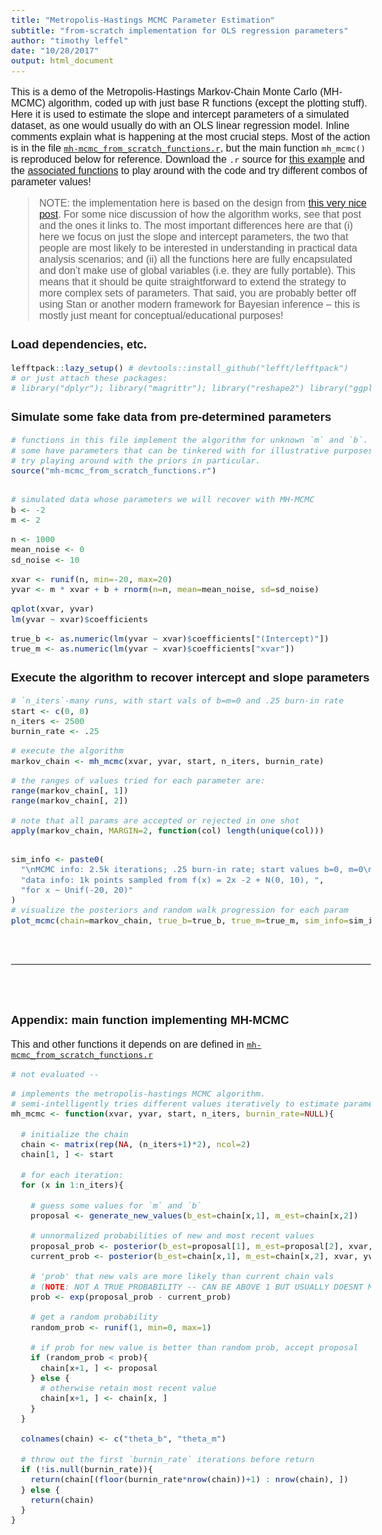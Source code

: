 ```yaml
---
title: "Metropolis-Hastings MCMC Parameter Estimation"
subtitle: "from-scratch implementation for OLS regression parameters"
author: "timothy leffel"
date: "10/28/2017"
output: html_document
---
```


This is a demo of the Metropolis-Hastings Markov-Chain Monte Carlo (MH-MCMC) algorithm, coded up with just base R functions (except the plotting stuff). Here it is used to estimate the slope and intercept parameters of a simulated dataset, as one would usually do with an OLS linear regression model. Inline comments explain what is happening at the most crucial steps. Most of the action is in the file [`mh-mcmc_from_scratch_functions.r`](http://lefft.xyz/stuff/posts/mcmc_from_scratch/mh-mcmc_from_scratch_functions.r), but the main function `mh_mcmc()` is reproduced below for reference. Download the `.r` source for [this example](http://lefft.xyz/stuff/posts/mcmc_from_scratch/mh-mcmc_from_scratch.r) and the [associated functions](http://lefft.xyz/stuff/posts/mcmc_from_scratch/mh-mcmc_from_scratch_functions.r) to play around with the code and try different combos of parameter values! 

> NOTE: the implementation here is based on the design from [this very nice post](https://theoreticalecology.wordpress.com/2010/09/17/metropolis-hastings-mcmc-in-r/). For some nice discussion of how the algorithm works, see that post and the ones it links to. The most important differences here are that (i) here we focus on just the slope and intercept parameters, the two that people are most likely to be interested in understanding in practical data analysis scenarios; and (ii) all the functions here are fully encapsulated and don't make use of global variables (i.e. they are fully portable). This means that it should be quite straightforward to extend the strategy to more complex sets of parameters. That said, you are probably better off using Stan or another modern framework for Bayesian inference -- this is mostly just meant for conceptual/educational purposes! 


### Load dependencies, etc. 

```r
lefftpack::lazy_setup() # devtools::install_github("lefft/lefftpack")
# or just attach these packages: 
# library("dplyr"); library("magrittr"); library("reshape2") library("ggplot2");
```

### Simulate some fake data from pre-determined parameters 

```r
# functions in this file implement the algorithm for unknown `m` and `b`. 
# some have parameters that can be tinkered with for illustrative purposes. 
# try playing around with the priors in particular. 
source("mh-mcmc_from_scratch_functions.r")


# simulated data whose parameters we will recover with MH-MCMC  
b <- -2 
m <- 2 

n <- 1000
mean_noise <- 0
sd_noise <- 10

xvar <- runif(n, min=-20, max=20)
yvar <- m * xvar + b + rnorm(n=n, mean=mean_noise, sd=sd_noise)

qplot(xvar, yvar)
lm(yvar ~ xvar)$coefficients

true_b <- as.numeric(lm(yvar ~ xvar)$coefficients["(Intercept)"])
true_m <- as.numeric(lm(yvar ~ xvar)$coefficients["xvar"])


```



### Execute the algorithm to recover intercept and slope parameters 

```r
# `n_iters`-many runs, with start vals of b=m=0 and .25 burn-in rate 
start <- c(0, 0)
n_iters <- 2500
burnin_rate <- .25

# execute the algorithm 
markov_chain <- mh_mcmc(xvar, yvar, start, n_iters, burnin_rate)

# the ranges of values tried for each parameter are: 
range(markov_chain[, 1])
range(markov_chain[, 2])

# note that all params are accepted or rejected in one shot 
apply(markov_chain, MARGIN=2, function(col) length(unique(col)))


sim_info <- paste0(
  "\nMCMC info: 2.5k iterations; .25 burn-in rate; start values b=0, m=0\n",
  "data info: 1k points sampled from f(x) = 2x -2 + N(0, 10), ",
  "for x ~ Unif(-20, 20)"
)
# visualize the posteriors and random walk progression for each param 
plot_mcmc(chain=markov_chain, true_b=true_b, true_m=true_m, sim_info=sim_info)





```


<hr><br><br>


### Appendix: main function implementing MH-MCMC 

This and other functions it depends on are defined in [`mh-mcmc_from_scratch_functions.r`](http://lefft.xyz/stuff/posts/mcmc_from_scratch/mh-mcmc_from_scratch_functions.r)


```r
# not evaluated -- 

# implements the metropolis-hastings MCMC algorithm. 
# semi-intelligently tries different values iteratively to estimate parameters 
mh_mcmc <- function(xvar, yvar, start, n_iters, burnin_rate=NULL){
  
  # initialize the chain 
  chain <- matrix(rep(NA, (n_iters+1)*2), ncol=2)
  chain[1, ] <- start
  
  # for each iteration: 
  for (x in 1:n_iters){
    
    # guess some values for `m` and `b` 
    proposal <- generate_new_values(b_est=chain[x,1], m_est=chain[x,2])
    
    # unnormalized probabilities of new and most recent values 
    proposal_prob <- posterior(b_est=proposal[1], m_est=proposal[2], xvar, yvar)
    current_prob <- posterior(b_est=chain[x,1], m_est=chain[x,2], xvar, yvar)
    
    # 'prob' that new vals are more likely than current chain vals 
    # (NOTE: NOT A TRUE PROBABILITY -- CAN BE ABOVE 1 BUT USUALLY DOESNT MATTER)
    prob <- exp(proposal_prob - current_prob)
    
    # get a random probability 
    random_prob <- runif(1, min=0, max=1)
    
    # if prob for new value is better than random prob, accept proposal 
    if (random_prob < prob){
      chain[x+1, ] <- proposal
    } else {
      # otherwise retain most recent value 
      chain[x+1, ] <- chain[x, ]
    }
  }
  
  colnames(chain) <- c("theta_b", "theta_m")
  
  # throw out the first `burnin_rate` iterations before return 
  if (!is.null(burnin_rate)){
    return(chain[(floor(burnin_rate*nrow(chain))+1) : nrow(chain), ])
  } else {
    return(chain)  
  }
}


```




<style>

<!-- /* use this to get font import code: http://fonts.googleapis.com/css?family=FONT+NAME*/ -->
<!-- /* use **latin**, not latin-extended */ -->
@font-face {
  font-family: 'Source Sans Pro';
  font-style: normal;
  font-weight: 400;
  src: local('Source Sans Pro Regular'), local('SourceSansPro-Regular'), url(https://fonts.gstatic.com/s/sourcesanspro/v11/ODelI1aHBYDBqgeIAH2zlJbPFduIYtoLzwST68uhz_Y.woff2) format('woff2');
  unicode-range: U+0000-00FF, U+0131, U+0152-0153, U+02C6, U+02DA, U+02DC, U+2000-206F, U+2074, U+20AC, U+2212, U+2215;
}


@font-face {
  font-family: 'Roboto Mono';
  font-style: normal;
  font-weight: 400;
  src: local('Roboto Mono'), local('RobotoMono-Regular'), url(https://fonts.gstatic.com/s/robotomono/v5/hMqPNLsu_dywMa4C_DEpY4gp9Q8gbYrhqGlRav_IXfk.woff2) format('woff2');
  unicode-range: U+0000-00FF, U+0131, U+0152-0153, U+02C6, U+02DA, U+02DC, U+2000-206F, U+2074, U+20AC, U+2212, U+2215;
}

body {
  padding: 10px;
  font-size: 12pt;
  font-family: 'Source Sans Pro', sans-serif;
}

h4 {
  margin-top: 32px;
  font-weight: bold;
}

blockquote {
  font-size: 12pt;
  font-family: 'Source Sans Pro', sans-serif;
}

code {
  font-family: 'Roboto Mono', monospace;
  font-size: 13px;
}

pre {
  font-family: 'Roboto Mono', monospace;
  font-size: 13px;
}

</style>


